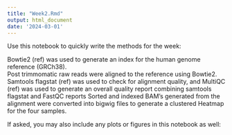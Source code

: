 ```yaml
---
title: "Week2.Rmd"
output: html_document
date: '2024-03-01'
---
```


Use this notebook to quickly write the methods for the week:

Bowtie2 (ref) was used to generate an index for the human genome reference (GRCh38).  
Post trimmomatic raw reads were aligned to the reference using Bowtie2.
Samtools flagstat (ref) was used to check for alignment quality, and MultiQC (ref) was used to generate an overall quality report combining samtools flagstat and FastQC reports
Sorted and indexed BAM's generated from the alignment were converted into bigwig files to generate a clustered Heatmap for the four samples.




If asked, you may also include any plots or figures in this notebook as well:

